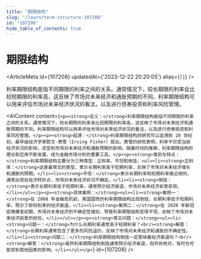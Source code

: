 ```yaml
---
title: "期限结构"
slug: "/learn/term-structure-107208"
id: "107208"
hide_table_of_contents: true
---
```



# 期限结构

<ArticleMeta id={107208} updatedAt={'2023-12-22 20:20:05'} alias={`[]`} />
<div className='border-solid border-b border-t-0 my-4 border-[var(--ifm-color-gray-300)]' />

利率期限结构是指不同期限的利率之间的关系。通常情况下，较长期限的利率会比较短期限的利率高，这反映了市场对未来经济和通胀预期的不同。利率期限结构可以用来评估市场对未来经济状况的看法，以及进行债券投资和利率风险管理。

<AIContent content={`<p><strong>定义：</strong>利率期限结构是指不同期限的利率之间的关系。通常情况下，较长期限的利率会比短期限的利率高，这反映了市场对未来经济和通胀预期的不同。利率期限结构可以用来评估市场对未来经济状况的看法，以及进行债券投资和利率风险管理。</p><p><strong>起源：</strong>利率期限结构的研究可以追溯到 20 世纪初，最早由经济学家欧文·费雪（Irving Fisher）提出。费雪的研究表明，利率不仅受当前经济状况的影响，还受到市场对未来经济和通胀预期的影响。随着时间的推移，利率期限结构的理论和应用不断发展，成为金融市场分析的重要工具。</p><p><strong>类别与特点：</strong>利率期限结构主要分为三种类型：正斜率、平坦和倒挂。<ul><li><strong>正斜率：</strong>这是最常见的类型，表示长期利率高于短期利率，反映了市场对未来经济增长和通胀的预期。</li><li><strong>平坦：</strong>表示长期利率和短期利率接近相同，通常出现在经济转折点，市场对未来经济状况不确定。</li><li><strong>倒挂：</strong>表示长期利率低于短期利率，通常预示经济衰退，市场对未来经济前景悲观。</li></ul></p><p><strong>具体案例：</strong><ul><li><strong>案例一：</strong>在 2008 年金融危机前，美国国债的利率期限结构出现倒挂，长期利率低于短期利率，预示了即将到来的经济衰退。</li><li><strong>案例二：</strong>在 2020 年新冠疫情爆发初期，市场对未来经济的不确定性增加，导致利率期限结构变得平坦，反映了市场对未来经济前景的担忧。</li></ul></p><p><strong>常见问题：</strong><ul><li><strong>问题一：</strong>为什么长期利率通常高于短期利率？<br/><strong>解答：</strong>长期利率通常包含了更多的风险溢价，反映了市场对未来经济和通胀的不确定性。</li><li><strong>问题二：</strong>利率期限结构倒挂一定意味着经济衰退吗？<br/><strong>解答：</strong>虽然利率期限结构倒挂通常预示经济衰退，但并非绝对，有时也可能受到其他因素的影响。</li></ul></p>`} id={107208} />
